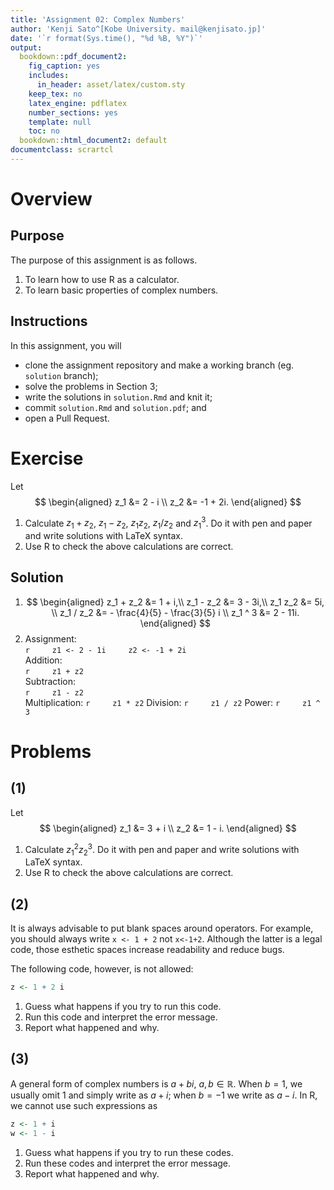```yaml
---
title: 'Assignment 02: Complex Numbers'
author: 'Kenji Sato^[Kobe University. mail@kenjisato.jp]'
date: '`r format(Sys.time(), "%d %B, %Y")`'
output:
  bookdown::pdf_document2:
    fig_caption: yes
    includes:
      in_header: asset/latex/custom.sty
    keep_tex: no
    latex_engine: pdflatex
    number_sections: yes
    template: null
    toc: no
  bookdown::html_document2: default
documentclass: scrartcl
---
```


# Overview

## Purpose {-}

The purpose of this assignment is as follows.

1. To learn how to use R as a calculator.
2. To learn basic properties of complex numbers.

## Instructions {-}

In this assignment, you will

- clone the assignment repository and make a working branch (eg. `solution` branch);
- solve the problems in Section 3; 
- write the solutions in `solution.Rmd` and knit it; 
- commit `solution.Rmd` and `solution.pdf`; and 
- open a Pull Request.
 
# Exercise

Let 
$$
\begin{aligned}
z_1 &= 2 - i \\
z_2 &= -1 + 2i.
\end{aligned}
$$

1. Calculate $z_1 + z_2$, $z_1 - z_2$, $z_1 z_2$, $z_1 / z_2$ and $z_1^3$. 
   Do it with pen and paper and write solutions with LaTeX syntax.
2. Use R to check the above calculations are correct.


## Solution {-}

1.
$$
\begin{aligned}
z_1 + z_2 &= 1 + i,\\
z_1 - z_2 &= 3 - 3i,\\
z_1 z_2 &= 5i, \\
z_1 / z_2 &= - \frac{4}{5} - \frac{3}{5} i \\
z_1 ^ 3 &= 2 - 11i.
\end{aligned}
$$
2. Assignment:  
    ```r
    z1 <- 2 - 1i
    z2 <- -1 + 2i
    ```  
   Addition:   
    ```r
    z1 + z2
    ```  
   Subtraction:  
    ```r
    z1 - z2
    ```  
   Multiplication:
    ```r
    z1 * z2
    ```
   Division:
    ```r
    z1 / z2
    ```
   Power:
    ```r
    z1 ^ 3
    ```

\pagebreak

# Problems

## (1) {-}

Let 
$$
\begin{aligned}
z_1 &= 3 + i \\
z_2 &= 1 - i.
\end{aligned}
$$

1. Calculate $z_1^2 z_2^3$. 
   Do it with pen and paper and write solutions with LaTeX syntax.
2. Use R to check the above calculations are correct.


## (2) {-}

It is always advisable to put blank spaces around operators. For example, you should always write `x <- 1 + 2` not `x<-1+2`. Although the latter is a legal code, those esthetic spaces increase readability and reduce bugs. 

The following code, however, is not allowed:

```r
z <- 1 + 2 i
```

1. Guess what happens if you try to run this code.
2. Run this code and interpret the error message.
3. Report what happened and why. 


## (3) {-}

A general form of complex numbers is $a + bi$, $a, b \in \mathbb R$. When $b = 1$, we usually omit $1$ and simply write as $a + i$; when $b = -1$ we write as $a - i$. In R, we cannot use such expressions as

```r
z <- 1 + i
w <- 1 - i 
```

1. Guess what happens if you try to run these codes.
2. Run these codes and interpret the error message.
3. Report what happened and why. 
